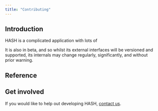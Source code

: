 ```yaml
---
title: "Contributing"
---
```


## Introduction

HASH is a complicated application with lots of 

It is also in beta, and so whilst its external interfaces will be versioned and supported, its internals may change regularly, significantly, and without prior warning.

## Reference



## Get involved

If you would like to help out developing HASH, [contact us](https://hash.ai/contact).
